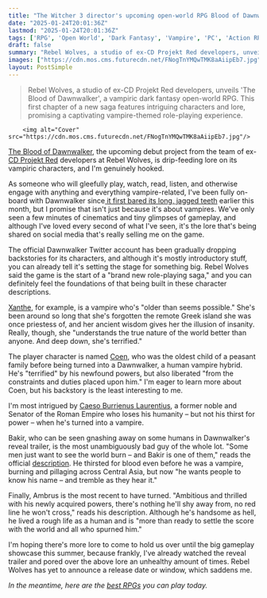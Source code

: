 ```yaml
---
title: "The Witcher 3 director's upcoming open-world RPG Blood of Dawnwalker keeps revealing new vampires, and I can't get enough of this deliciously Gothic lore"
date: "2025-01-24T20:01:36Z"
lastmod: "2025-01-24T20:01:36Z"
tags: ['RPG', 'Open World', 'Dark Fantasy', 'Vampire', 'PC', 'Action RPG']
draft: false
summary: "Rebel Wolves, a studio of ex-CD Projekt Red developers, unveils 'The Blood of Dawnwalker', a vampiric dark fantasy open-world RPG.  This first chapter of a new saga features intriguing characters and lore, promising a captivating vampire-themed role-playing experience."
images: ["https://cdn.mos.cms.futurecdn.net/FNogTnYMQwTMK8aAiipEb7.jpg"]
layout: PostSimple
---
```

> Rebel Wolves, a studio of ex-CD Projekt Red developers, unveils 'The Blood of Dawnwalker', a vampiric dark fantasy open-world RPG.  This first chapter of a new saga features intriguing characters and lore, promising a captivating vampire-themed role-playing experience.


        <img alt="Cover" src="https://cdn.mos.cms.futurecdn.net/FNogTnYMQwTMK8aAiipEb7.jpg"/>
        
[The Blood of Dawnwalker](https://www.gamesradar.com/games/rpg/former-the-witcher-3-and-cyberpunk-2077-devs-reveal-new-vampiric-dark-fantasy-open-world-rpg-thats-the-first-chapter-of-a-brand-new-role-playing-saga/), the upcoming debut project from the team of ex-[CD Projekt Red](https://www.gamesradar.com/tag/cd-projekt-red/) developers at Rebel Wolves, is drip-feeding lore on its vampiric characters, and I'm genuinely hooked.

As someone who will gleefully play, watch, read, listen, and otherwise engage with anything and everything vampire-related, I've been fully on-board with Dawnwalker since[ it first bared its long, jagged teeth](https://www.gamesradar.com/games/rpg/former-the-witcher-3-and-cyberpunk-2077-devs-reveal-new-vampiric-dark-fantasy-open-world-rpg-thats-the-first-chapter-of-a-brand-new-role-playing-saga/) earlier this month, but I promise that isn't just because it's about vampires. We've only seen a few minutes of cinematics and tiny glimpses of gameplay, and although I've loved every second of what I've seen, it's the lore that's being shared on social media that's really selling me on the game.

The official Dawnwalker Twitter account has been gradually dropping backstories for its characters, and although it's mostly introductory stuff, you can already tell it's setting the stage for something big. Rebel Wolves said the game is the start of a "brand new role-playing saga," and you can definitely feel the foundations of that being built in these character descriptions.

[Xanthe](https://x.com/DawnwalkerGame/status/1882426581131415576), for example, is a vampire who's "older than seems possible." She's been around so long that she's forgotten the remote Greek island she was once priestess of, and her ancient wisdom gives her the illusion of insanity. Really, though, she "understands the true nature of the world better than anyone. And deep down, she's terrified."

The player character is named [Coen](https://x.com/DawnwalkerGame/status/1879546561601917382), who was the oldest child of a peasant family before being turned into a Dawnwalker, a human vampire hybrid. He's "terrified" by his newfound powers, but also liberated "from the constraints and duties placed upon him." I'm eager to learn more about Coen, but his backstory is the least interesting to me.

I'm most intrigued by [Caeso Burrienus Laurentius](https://x.com/DawnwalkerGame/status/1879910977484771411), a former noble and Senator of the Roman Empire who loses his humanity – but not his thirst for power – when he's turned into a vampire.

Bakir, who can be seen gnashing away on some humans in Dawnwalker's reveal trailer, is the most unambiguously bad guy of the whole lot. "Some men just want to see the world burn – and Bakir is one of them," reads the official [description](https://x.com/DawnwalkerGame/status/1881704696563581331). He thirsted for blood even before he was a vampire, burning and pillaging across Central Asia, but now "he wants people to know his name – and tremble as they hear it."

Finally, Ambrus is the most recent to have turned. "Ambitious and thrilled with his newly acquired powers, there's nothing he'll shy away from, no red line he won't cross," reads his description. Although he's handsome as hell, he lived a rough life as a human and is "more than ready to settle the score with the world and all who spurned him."

I'm hoping there's more lore to come to hold us over until the big gameplay showcase this summer, because frankly, I've already watched the reveal trailer and pored over the above lore an unhealthy amount of times. Rebel Wolves has yet to announce a release date or window, which saddens me.

*In the meantime, here are the *[<em>best RPGs</em>](https://www.gamesradar.com/best-rpg-games/)* you can play today.*
        